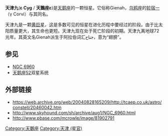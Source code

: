 {{unreferenced|time=2010-01-31T16:20:12+00:00}}

{{Starbox begin |
   name=天津九}}
{{Starbox image 
| image = [[File:Position_beta_Cyg.png|275px]]
| caption = 天津九位于天鹅座下部翅膀的位置。
}} 
{{Starbox observe |
  epoch=J2000 |
  ra=20<sup>h</sup> 46<sup>m</sup> 12.7<sup>s</sup> |
  dec=+33° 58′ 12.9″ |
  appmag_v=2.50/13.40 |
  星官= [[女宿|女宿]] [[:Category:天津_(星官)|天津]]|
  constell=[[天鵝座|天鵝座]] }}
{{Starbox character |
  class=K0 III/M3 |
  b-v=1.03/1.66 |
  u-b=0.87 |
  variable=? }}
{{Starbox astrometry |
  radial_v=−11.5 |
  prop_mo_ra=356.16 |
  prop_mo_dec=330.28 |
  parallax=45.26 |
  p_error=0.53 |
  absmag_v=1.08/11.99 }}
{{Starbox visbin |
  name=Epsilon Cygni B (52 Cygni) |
  period= |
  axis= |
  eccentricity= |
  inclination= |
  node= |
  periastron= }}
{{Starbox detail|
  mass=2–4 |
  radius=12–16 |
  luminosity=40–61 | 
  temperature=4,675 |
  metal= 70% Sun |
  rotation= |
  age=1.5 &times 10<sup>9</sup> }}
{{Starbox catalog |
  names=Gienah Cygni, [[Henry_L._Giclas_catalogue|Gl]] Gl 806.1 A/B, [[Harvard_Revised_catalogue|HR]] 7949, [[Bonner_Durchmusterung|BD]] +33°4018, [[Henry_Draper_catalogue|HD]] 197989, [[Luyten_Half-Second_catalogue|LHS]] 5358b/a, [[General_Catalogue_of_Trigonometric_Parallaxes|GCTP]] 4959.00, [[Smithsonian_Astrophysical_Observatory_Star_Catalog|SAO]] 70474, FK5 780, [[Hipparcos_catalogue|HIP]] 102488. }}
{{Starbox reference |
  Simbad=HD+197989 }}
{{Starbox end}}

'''天津九'''('''ε Cyg''' / '''天鵝座ε''')是[[天鹅座|天鹅座]]的一颗恒星。它俗称Gienah，[[乌鸦座|乌鸦座]]的[[轸宿一|轸宿一]]（γ Corvi）与其同名。

天津九是一颗[[黄巨星|黄巨星]]，这是多数可见的恒星在进化历程中要经过的阶段。由于比太阳质量更大，其生命也更短。天津九现在处于死亡阶段的初期。天津九离地球72光年。其英文名Gienah派生于阿拉伯词汇جناح，意为“翅膀”。


== 参见 ==

* [[NGC_6960|NGC 6960]] 
* [[天鹅座52|天鹅座52]]双星系统

==外部链接==
* https://web.archive.org/web/20040828165209/http://tcaep.co.uk/astro/constell/20460042.htm
* http://www.skyhound.com/sh/archive/aug1/NGC_6960.html {{Wayback|url=http://www.skyhound.com/sh/archive/aug1/NGC_6960.html |date=20090206001740 }}
* http://www.pbase.com/mcrowle/image/81902791 {{Wayback|url=http://www.pbase.com/mcrowle/image/81902791 |date=20201121150753 }}

{{Stars of Cygnus}}
{{星官|天津|9|40}}
{{star-stub}}

[[Category:天鵝座|Category:天鵝座]]
[[Category:天津_(星官)|Category:天津 (星官)]]